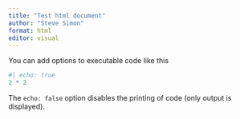 ```yaml
---
title: "Test html document"
author: "Steve Simon"
format: html
editor: visual
---
```



You can add options to executable code like this

```r
#| echo: true
2 * 2
```

The `echo: false` option disables the printing of code (only output is displayed).


